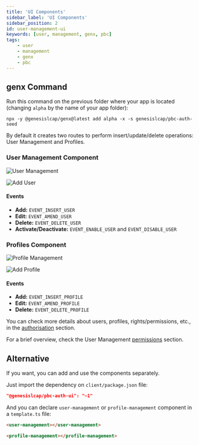 ```yaml
---
title: 'UI Components'
sidebar_label: 'UI Components'
sidebar_position: 2
id: user-management-ui
keywords: [user, management, genx, pbc]
tags:
    - user
    - management
    - genx
    - pbc
---
```


## genx Command

Run this command on the previous folder where your app is located (changing `alpha` by the name of your app folder):
```shell
npx -y @genesislcap/genx@latest add alpha -x -s genesislcap/pbc-auth-seed
```

By default it creates two routes to perform insert/update/delete operations: User Management and Profiles.

### User Management Component

![User Management](/img/pbc-user-management/ui/01_user_management.png)

![Add User](/img/pbc-user-management/ui/02_add_user.png)

#### Events

* **Add:** `EVENT_INSERT_USER`
* **Edit:** `EVENT_AMEND_USER`
* **Delete:** `EVENT_DELETE_USER`
* **Activate/Deactivate:** `EVENT_ENABLE_USER` and `EVENT_DISABLE_USER`

### Profiles Component

![Profile Management](/img/pbc-user-management/ui/03_profile_management.png)

![Add Profile](/img/pbc-user-management/ui/04_add_profile.png)

#### Events

* **Add:** `EVENT_INSERT_PROFILE`
* **Edit:** `EVENT_AMEND_PROFILE`
* **Delete:** `EVENT_DELETE_PROFILE`

You can check more details about users, profiles, rights/permissions, etc., in the [authorisation](/server/access-control/authorisation#users-profiles-and-right-codes) section.

For a brief overview, check the User Management [permissions](../user-management-permissions) section.

## Alternative

If you want, you can add and use the components separately.

Just import the dependency on `client/package.json` file:
```json
"@genesislcap/pbc-auth-ui": "~1"
```

And you can declare `user-management` or `profile-management` component in a `template.ts` file:
```html
<user-management></user-management>
```
```html
<profile-management></profile-management>
```